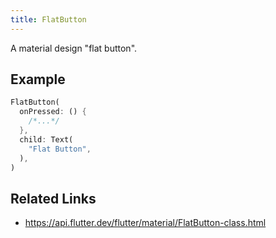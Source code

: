 ```yaml
---
title: FlatButton
---
```


A material design "flat button".


## Example

```dart liveslice=FlatButton
FlatButton(
  onPressed: () {
    /*...*/
  },
  child: Text(
    "Flat Button",
  ),
)
```

## Related Links

- https://api.flutter.dev/flutter/material/FlatButton-class.html
